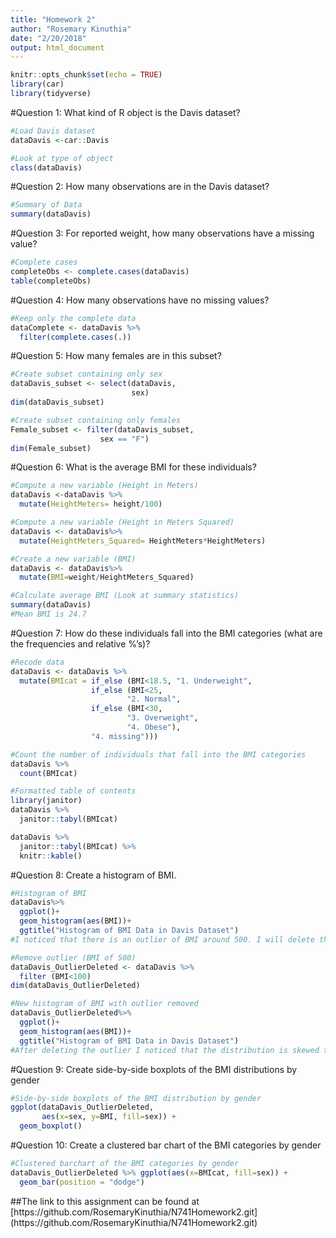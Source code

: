 ```yaml
---
title: "Homework 2"
author: "Rosemary Kinuthia"
date: "2/20/2018"
output: html_document
---
```


```r
knitr::opts_chunk$set(echo = TRUE)
library(car)
library(tidyverse)
```
#Question 1: What kind of R object is the Davis dataset?
```r
#Load Davis dataset
dataDavis <-car::Davis
```

```r
#Look at type of object
class(dataDavis)
```
#Question 2: How many observations are in the Davis dataset?
```r
#Summary of Data
summary(dataDavis)
```
#Question 3: For reported weight, how many observations have a missing value?
```r
#Complete cases
completeObs <- complete.cases(dataDavis)
table(completeObs)
```
#Question 4: How many observations have no missing values? 
```r
#Keep only the complete data
dataComplete <- dataDavis %>%
  filter(complete.cases(.))
```
#Question 5: How many females are in this subset?
```r
#Create subset containing only sex
dataDavis_subset <- select(dataDavis, 
                           sex)
dim(dataDavis_subset)
```

```r
#Create subset containing only females
Female_subset <- filter(dataDavis_subset, 
                    sex == "F")
dim(Female_subset)
```
#Question 6: What is the average BMI for these individuals?
```r
#Compute a new variable (Height in Meters)
dataDavis <-dataDavis %>%
  mutate(HeightMeters= height/100)
```

```r
#Compute a new variable (Height in Meters Squared)
dataDavis <- dataDavis%>%
  mutate(HeightMeters_Squared= HeightMeters*HeightMeters)
```

```r
#Create a new variable (BMI)
dataDavis <- dataDavis%>%
  mutate(BMI=weight/HeightMeters_Squared)
```

```r
#Calculate average BMI (Look at summary statistics)
summary(dataDavis)
#Mean BMI is 24.7
```
#Question 7: How do these individuals fall into the BMI categories (what are the frequencies and relative %’s)?
```r
#Recode data
dataDavis <- dataDavis %>%
  mutate(BMIcat = if_else (BMI<18.5, "1. Underweight",
                  if_else (BMI<25, 
                          "2. Normal",
                  if_else (BMI<30,  
                          "3. Overweight",
                          "4. Obese"),
                  "4. missing")))
```

```r
#Count the number of individuals that fall into the BMI categories 
dataDavis %>%
  count(BMIcat)
```

```r
#Formatted table of contents
library(janitor)
dataDavis %>%
  janitor::tabyl(BMIcat) 

dataDavis %>%
  janitor::tabyl(BMIcat) %>%
  knitr::kable()
```
#Question 8: Create a histogram of BMI.
```r
#Histogram of BMI
dataDavis%>%
  ggplot()+
  geom_histogram(aes(BMI))+
  ggtitle("Histogram of BMI Data in Davis Dataset")
#I noticed that there is an outlier of BMI around 500. I will delete the outlier below.
```

```r
#Remove outlier (BMI of 500)
dataDavis_OutlierDeleted <- dataDavis %>%
  filter (BMI<100)
dim(dataDavis_OutlierDeleted)
```

```r
#New histogram of BMI with outlier removed
dataDavis_OutlierDeleted%>%
  ggplot()+
  geom_histogram(aes(BMI))+
  ggtitle("Histogram of BMI Data in Davis Dataset")
#After deleting the outlier I noticed that the distribution is skewed to the right. 
```
#Question 9: Create side-by-side boxplots of the BMI distributions by gender
```r
#Side-by-side boxplots of the BMI distribution by gender
ggplot(dataDavis_OutlierDeleted, 
       aes(x=sex, y=BMI, fill=sex)) + 
  geom_boxplot()
```
#Question 10: Create a clustered bar chart of the BMI categories by gender
```r
#Clustered barchart of the BMI categories by gender
dataDavis_OutlierDeleted %>% ggplot(aes(x=BMIcat, fill=sex)) +
  geom_bar(position = "dodge")
```

##The link to this assignment can be found at [https://github.com/RosemaryKinuthia/N741Homework2.git] (https://github.com/RosemaryKinuthia/N741Homework2.git)

